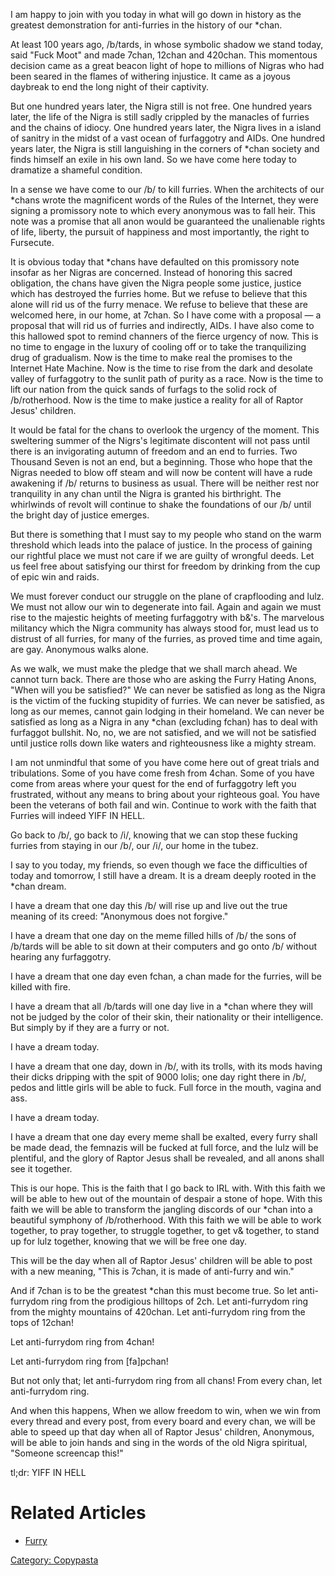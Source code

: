 I am happy to join with you today in what will go down in history as the greatest demonstration for anti-furries in the history of our *chan.


At least 100 years ago, /b/tards, in whose symbolic shadow we stand today, said "Fuck Moot" and made 7chan, 12chan and 420chan. This momentous decision came as a great beacon light of hope to millions of Nigras who had been seared in the flames of withering injustice. It came as a joyous daybreak to end the long night of their captivity.


But one hundred years later, the Nigra still is not free. One hundred years later, the life of the Nigra is still sadly crippled by the manacles of furries and the chains of idiocy. One hundred years later, the Nigra lives in a island of sanitry in the midst of a vast ocean of furfaggotry and AIDs. One hundred years later, the Nigra is still languishing in the corners of *chan society and finds himself an exile in his own land. So we have come here today to dramatize a shameful condition.


In a sense we have come to our /b/ to kill furries. When the architects of our *chans wrote the magnificent words of the Rules of the Internet, they were signing a promissory note to which every anonymous was to fall heir. This note was a promise that all anon would be guaranteed the unalienable rights of life, liberty, the pursuit of happiness and most importantly, the right to Fursecute.


It is obvious today that *chans have defaulted on this promissory note insofar as her Nigras are concerned. Instead of honoring this sacred obligation, the chans have given the Nigra people some justice, justice which has destroyed the furries home. But we refuse to believe that this alone will rid us of the furry menace. We refuse to believe that these are welcomed here, in our home, at 7chan. So I have come with a proposal — a proposal that will rid us of furries and indirectly, AIDs. I have also come to this hallowed spot to remind channers of the fierce urgency of now. This is no time to engage in the luxury of cooling off or to take the tranquilizing drug of gradualism. Now is the time to make real the promises to the Internet Hate Machine. Now is the time to rise from the dark and desolate valley of furfaggotry to the sunlit path of purity as a race. Now is the time to lift our nation from the quick sands of furfags to the solid rock of /b/rotherhood. Now is the time to make justice a reality for all of Raptor Jesus' children.


It would be fatal for the chans to overlook the urgency of the moment. This sweltering summer of the Nigrs's legitimate discontent will not pass until there is an invigorating autumn of freedom and an end to furries. Two Thousand Seven is not an end, but a beginning. Those who hope that the Nigras needed to blow off steam and will now be content will have a rude awakening if /b/ returns to business as usual. There will be neither rest nor tranquility in any chan until the Nigra is granted his birthright. The whirlwinds of revolt will continue to shake the foundations of our /b/ until the bright day of justice emerges.


But there is something that I must say to my people who stand on the warm threshold which leads into the palace of justice. In the process of gaining our rightful place we must not care if we are guilty of wrongful deeds. Let us feel free about satisfying our thirst for freedom by drinking from the cup of epic win and raids.


We must forever conduct our struggle on the plane of crapflooding and lulz. We must not allow our win to degenerate into fail. Again and again we must rise to the majestic heights of meeting furfaggotry with b&'s. The marvelous militancy which the Nigra community has always stood for, must lead us to distrust of all furries, for many of the furries, as proved time and time again, are gay. Anonymous walks alone.


As we walk, we must make the pledge that we shall march ahead. We cannot turn back. There are those who are asking the Furry Hating Anons, "When will you be satisfied?" We can never be satisfied as long as the Nigra is the victim of the fucking stupidity of furries. We can never be satisfied, as long as our memes, cannot gain lodging in their homeland. We can never be satisfied as long as a Nigra in any *chan (excluding fchan) has to deal with furfaggot bullshit. No, no, we are not satisfied, and we will not be satisfied until justice rolls down like waters and righteousness like a mighty stream.


I am not unmindful that some of you have come here out of great trials and tribulations. Some of you have come fresh from 4chan. Some of you have come from areas where your quest for the end of furfaggotry left you frustrated, without any means to bring about your righteous goal. You have been the veterans of both fail and win. Continue to work with the faith that Furries will indeed YIFF IN HELL.


Go back to /b/, go back to /i/, knowing that we can stop these fucking furries from staying in our /b/, our /i/, our home in the tubez.


I say to you today, my friends, so even though we face the difficulties of today and tomorrow, I still have a dream. It is a dream deeply rooted in the *chan dream.


I have a dream that one day this /b/ will rise up and live out the true meaning of its creed: "Anonymous does not forgive."


I have a dream that one day on the meme filled hills of /b/ the sons of /b/tards will be able to sit down at their computers and go onto /b/ without hearing any furfaggotry.


I have a dream that one day even fchan, a chan made for the furries, will be killed with fire.


I have a dream that all /b/tards will one day live in a *chan where they will not be judged by the color of their skin, their nationality or their intelligence. But simply by if they are a furry or not.


I have a dream today.


I have a dream that one day, down in /b/, with its trolls, with its mods having their dicks dripping with the spit of 9000 lolis; one day right there in /b/, pedos and little girls will be able to fuck. Full force in the mouth, vagina and ass.


I have a dream today.


I have a dream that one day every meme shall be exalted, every furry shall be made dead, the femnazis will be fucked at full force, and the lulz will be plentiful, and the glory of Raptor Jesus shall be revealed, and all anons shall see it together.


This is our hope. This is the faith that I go back to IRL with. With this faith we will be able to hew out of the mountain of despair a stone of hope. With this faith we will be able to transform the jangling discords of our *chan into a beautiful symphony of /b/rotherhood. With this faith we will be able to work together, to pray together, to struggle together, to get v& together, to stand up for lulz together, knowing that we will be free one day.


This will be the day when all of Raptor Jesus' children will be able to post with a new meaning, "This is 7chan, it is made of anti-furry and win."


And if 7chan is to be the greatest *chan this must become true. So let anti-furrydom ring from the prodigious hilltops of 2ch. Let anti-furrydom ring from the mighty mountains of 420chan. Let anti-furrydom ring from the tops of 12chan!


Let anti-furrydom ring from 4chan!


Let anti-furrydom ring from [fa]pchan!


But not only that; let anti-furrydom ring from all chans! From every chan, let anti-furrydom ring.


And when this happens, When we allow freedom to win, when we win from every thread and every post, from every board and every chan, we will be able to speed up that day when all of Raptor Jesus' children, Anonymous, will be able to join hands and sing in the words of the old Nigra spiritual, "Someone screencap this!"


tl;dr: YIFF IN HELL

=Related Articles=

*[[Furry]]

[[Category: Copypasta]]